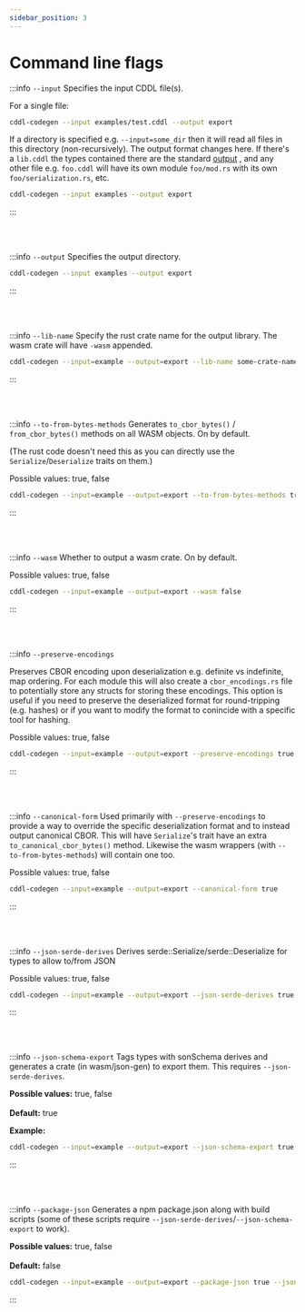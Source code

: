 ```yaml
---
sidebar_position: 3
---
```



# Command line flags

:::info `--input`
Specifies the input CDDL file(s).

For a single file:
```bash
cddl-codegen --input examples/test.cddl --output export
```


If a directory is specified e.g. `--input=some_dir` then it will read all files in this directory (non-recursively). 
The output format changes here. If there's a `lib.cddl` the types contained there are the standard [output](output_format.mdx) , and any other file e.g. `foo.cddl` will have its own module `foo/mod.rs` with its own `foo/serialization.rs`, etc.

```bash
cddl-codegen --input examples --output export
```
:::

<br/><br/>


:::info `--output`
Specifies the output directory.

```bash
cddl-codegen --input examples --output export
```


:::

<br/><br/>


:::info `--lib-name`
Specify the rust crate name for the output library. The wasm crate will have `-wasm` appended.

  ```bash
  cddl-codegen --input=example --output=export --lib-name some-crate-name
  ```
:::

<br/><br/>


:::info `--to-from-bytes-methods`
Generates `to_cbor_bytes()` / `from_cbor_bytes()` methods on all WASM objects. On by default.

(The rust code doesn't need this as you can directly use the `Serialize`/`Deserialize` traits on them.)  
      
Possible values: true, false
```bash
cddl-codegen --input=example --output=export --to-from-bytes-methods true
```
:::

<br/><br/>


:::info `--wasm`
Whether to output a wasm crate. On by default.  

Possible values: true, false
```bash
cddl-codegen --input=example --output=export --wasm false
```
:::

<br/><br/>

:::info `--preserve-encodings` 

Preserves CBOR encoding upon deserialization e.g. definite vs indefinite, map ordering. For each module this will also create a `cbor_encodings.rs` file to potentially store any structs for storing these encodings. This option is useful if you need to preserve the deserialized format for round-tripping (e.g. hashes) or if you want to modify the format to conincide with a specific tool for hashing.

Possible values: true, false
```bash
cddl-codegen --input=example --output=export --preserve-encodings true
```
:::

<br/><br/>


:::info `--canonical-form` 
Used primarily with `--preserve-encodings` to provide a way to override the specific deserialization format and to instead output canonical CBOR. This will have `Serialize`'s trait have an extra `to_canonical_cbor_bytes()` method. Likewise the wasm wrappers (with `--to-from-bytes-methods`) will contain one too.

Possible values: true, false
```bash
cddl-codegen --input=example --output=export --canonical-form true
```
:::

<br/><br/>

:::info `--json-serde-derives` 
Derives serde::Serialize/serde::Deserialize for types to allow to/from JSON

Possible values: true, false
```bash
cddl-codegen --input=example --output=export --json-serde-derives true
```
:::

<br/><br/>

:::info `--json-schema-export`
Tags types with sonSchema derives and generates a crate (in wasm/json-gen) to export them. This requires `--json-serde-derives`.

**Possible values:**  true, false<br></br>
**Default:** true

**Example:**
```bash
cddl-codegen --input=example --output=export --json-schema-export true
```
:::

<br/><br/>


:::info `--package-json`
Generates a npm package.json along with build scripts (some of these scripts require `--json-serde-derives`/`--json-schema-export` to work).

**Possible values:** true, false<br></br>
**Default:** false
```bash
cddl-codegen --input=example --output=export --package-json true --json-schema-export true
```
:::